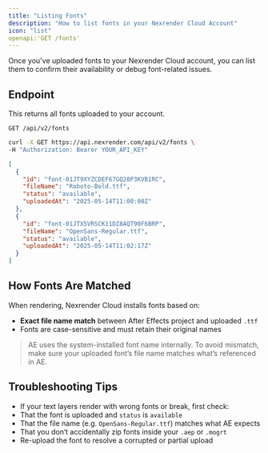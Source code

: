 ```yaml
---
title: "Listing Fonts"
description: "How to list fonts in your Nexrender Cloud Account"
icon: "list"
openapi:'GET /fonts'
---
```


Once you've uploaded fonts to your Nexrender Cloud account, you can list them to confirm their availability or debug font-related issues.

## Endpoint

This returns all fonts uploaded to your account.

<CodeGroup>

```http Endpoint
GET /api/v2/fonts
```


```bash Get Fonts curl Request
curl -X GET https://api.nexrender.com/api/v2/fonts \
-H "Authorization: Bearer YOUR_API_KEY"
```


```json Example Response
[
  {
    "id": "font-01JT9XYZCDEF67GQ28P3KVB1RC",
    "fileName": "Roboto-Bold.ttf",
    "status": "available",
    "uploadedAt": "2025-05-14T11:00:00Z"
  },
  {
    "id": "font-01JTX5VRSCK11DZ8AQT90F6BRP",
    "fileName": "OpenSans-Regular.ttf",
    "status": "available",
    "uploadedAt": "2025-05-14T11:02:17Z"
  }
]
```

</CodeGroup>

## How Fonts Are Matched
When rendering, Nexrender Cloud installs fonts based on:

- **Exact file name match** between After Effects project and uploaded `.ttf`
- Fonts are case-sensitive and must retain their original names

> AE uses the system-installed font name internally. To avoid mismatch, make sure your uploaded font’s file name matches what’s referenced in AE.

## Troubleshooting Tips

- If your text layers render with wrong fonts or break, first check:
- That the font is uploaded and `status` is `available`
- That the file name (e.g. `OpenSans-Regular.ttf`) matches what AE expects
- That you don’t accidentally zip fonts inside your `.aep` or `.mogrt`
- Re-upload the font to resolve a corrupted or partial upload